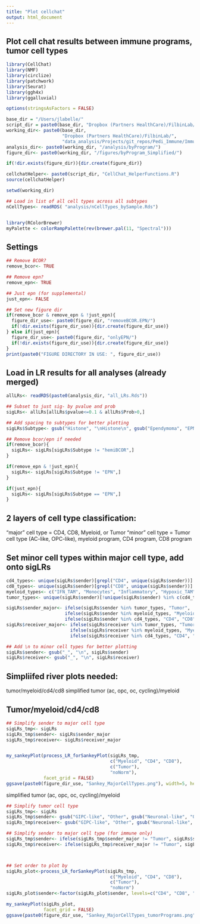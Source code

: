 ```yaml
---
title: "Plot cellchat"
output: html_document
---
```


## Plot cell chat results between immune programs, tumor cell types

```r
library(CellChat)
library(NMF)
library(circlize)
library(patchwork)
library(Seurat) 
library(ggh4x)
library(ggalluvial)

options(stringsAsFactors = FALSE)

base_dir = "/Users/jlabelle/"
script_dir = paste0(base_dir, "Dropbox (Partners HealthCare)/FilbinLab/data_analysis/Scripts/")
working_dir<- paste0(base_dir, 
                     "Dropbox (Partners HealthCare)/FilbinLab/",
                     "data_analysis/Projects/git_repos/Pedi_Immune/ImmuneCellAnalysis/04a_Integrate_Immune.Tumor/CellChat/")
analysis_dir<- paste0(working_dir, "/analysis/byProgram/")
figure_dir<- paste0(working_dir, "/figures/byProgram_Simplified/")

if(!dir.exists(figure_dir)){dir.create(figure_dir)}

cellchatHelper<- paste0(script_dir, "CellChat_HelperFunctions.R")
source(cellchatHelper)

setwd(working_dir)

## Load in list of all cell types across all subtypes
nCellTypes<- readRDS( "analysis/nCellTypes_bySample.Rds")


library(RColorBrewer)
myPalette <- colorRampPalette(rev(brewer.pal(11, "Spectral")))
```

## Settings
```r
## Remove BCOR?
remove_bcor<- TRUE

## Remove epn?
remove_epn<- TRUE

## Just epn (for supplemental)
just_epn<- FALSE

## Set new figure dir
if(remove_bcor & remove_epn & !just_epn){
  figure_dir_use<- paste0(figure_dir, "removeBCOR.EPN/")
  if(!dir.exists(figure_dir_use)){dir.create(figure_dir_use)}
} else if(just_epn){
  figure_dir_use<- paste0(figure_dir, "onlyEPN/")
  if(!dir.exists(figure_dir_use)){dir.create(figure_dir_use)}
}
print(paste0("FIGURE DIRECTORY IN USE: ", figure_dir_use))
```

## Load in LR results for all analyses (already merged)
```r
allLRs<- readRDS(paste0(analysis_dir, "all_LRs.Rds")) 

## Subset to just sig- by pvalue and prob
sigLRs<- allLRs[allLRs$pvalue<=0.1 & allLRs$Prob>0,]

## Add spacing to subtypes for better plotting
sigLRs$Subtype<- gsub("Histone", "\nHistone\n", gsub("Ependymoma", "EPN", sigLRs$Subtype))

## Remove bcor/epn if needed
if(remove_bcor){
  sigLRs<- sigLRs[sigLRs$Subtype != "hemiBCOR",]
}

if(remove_epn & !just_epn){
  sigLRs<- sigLRs[sigLRs$Subtype != "EPN",]
}

if(just_epn){
  sigLRs<- sigLRs[sigLRs$Subtype == "EPN",]
}

```



## 2 layers of cell type classification:
"major" cell type = CD4, CD8, Myeloid, or Tumor
"minor" cell type = Tumor cell type (AC-like, OPC-like), myeloid program, CD4 program, CD8 program
  

## Set minor cell types within major cell type, add onto sigLRs
```r
cd4_types<- unique(sigLRs$sender)[grepl("CD4", unique(sigLRs$sender))]
cd8_types<- unique(sigLRs$sender)[grepl("CD8", unique(sigLRs$sender))]
myeloid_types<- c("IFN_TAM", "Monocytes", "Inflammatory", "Hypoxic_TAM", "Stress_Response", "SEPP1_Mo_TAM")
tumor_types<- unique(sigLRs$sender)[!unique(sigLRs$sender) %in% c(cd4_types, cd8_types, myeloid_types)]

sigLRs$sender_major<- ifelse(sigLRs$sender %in% tumor_types, "Tumor",
                      ifelse(sigLRs$sender %in% myeloid_types, "Myeloid",
                      ifelse(sigLRs$sender %in% cd4_types, "CD4", "CD8")))
sigLRs$receiver_major<- ifelse(sigLRs$receiver %in% tumor_types, "Tumor",
                        ifelse(sigLRs$receiver %in% myeloid_types, "Myeloid",
                        ifelse(sigLRs$receiver %in% cd4_types, "CD4", "CD8")))

## Add \n to minor cell types for better plotting
sigLRs$sender<- gsub("_", "\n", sigLRs$sender)
sigLRs$receiver<- gsub("_", "\n", sigLRs$receiver)
```

## Simpliifed river plots needed:
tumor/myeloid/cd4/cd8
simplified tumor (ac, opc, oc, cycling)/myeloid

## Tumor/myeloid/cd4/cd8
```r
## Simplify sender to major cell type
sigLRs_tmp<- sigLRs
sigLRs_tmp$sender<- sigLRs$sender_major
sigLRs_tmp$receiver<- sigLRs$receiver_major


my_sankeyPlot(process_LR_forSankeyPlot(sigLRs_tmp, 
                                       c("Myeloid", "CD4", "CD8"), 
                                       c("Tumor"), 
                                       "noNorm"), 
              facet_grid = FALSE) 
ggsave(paste0(figure_dir_use, "Sankey_MajorCellTypes.png"), width=5, height=3)
```


simplified tumor (ac, opc, oc, cycling)/myeloid
```r
## Simplify tumor cell type
sigLRs_tmp<- sigLRs
sigLRs_tmp$sender<- gsub("GIPC-like", "Other", gsub("Neuronal-like", "Other", gsub("Ribo-Active", "Other", sigLRs_tmp$sender)))
sigLRs_tmp$receiver<- gsub("GIPC-like", "Other", gsub("Neuronal-like", "Other", gsub("Ribo-Active", "Other", sigLRs_tmp$receiver)))

## Simplify sender to major cell type (for immune only)
sigLRs_tmp$sender<- ifelse(sigLRs_tmp$sender_major != "Tumor", sigLRs$sender_major, sigLRs_tmp$sender)
sigLRs_tmp$receiver<- ifelse(sigLRs_tmp$receiver_major != "Tumor", sigLRs$receiver_major, sigLRs_tmp$receiver)



## Set order to plot by
sigLRs_plot<-process_LR_forSankeyPlot(sigLRs_tmp, 
                                       c("Myeloid", "CD4", "CD8"), 
                                       c("Tumor"), 
                                       "noNorm")
sigLRs_plot$sender<-factor(sigLRs_plot$sender, levels=c("CD4", "CD8", "Myeloid", "Cycling", "AC-like", "OPC-like", "OC-like", "Other"))

my_sankeyPlot(sigLRs_plot, 
              facet_grid = FALSE) 
ggsave(paste0(figure_dir_use, "Sankey_MajorCellTypes_tumorPrograms.png"), width=6, height=8)
```


